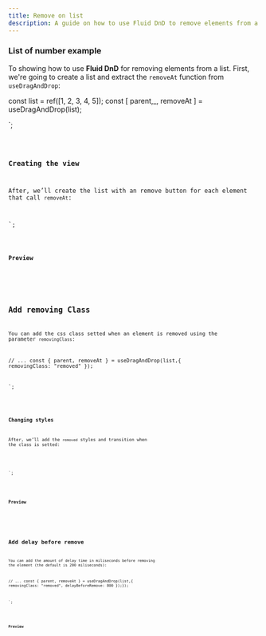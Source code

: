 ```yaml
---
title: Remove on list
description: A guide on how to use Fluid DnD to remove elements from a list.
---
```



### List of number example

To showing how to use **Fluid DnD** for removing elements from a list.
First, we're going to create a list and extract the `removeAt` function from `useDragAndDrop`:


const list = ref([1, 2, 3, 4, 5]);
const [ parent,_, removeAt ] = useDragAndDrop(list);

</script>`;



<Code code={listOfNumbers} lang="vue" mark={highlightsListOfNumbers} />

### Creating the view

After, we’ll create the list with an remove button for each element that call `removeAt`:


<template>
   <ul ref="parent" class="number-list">
    <li class="number" v-for="(element, index) in list" :index="index" :key="element">
      {{ element }}
      <button class="remove-button" @click="removeAt(index)">x</button>
    </li>
  </ul>
</template>
`;

<Code code={listOfNumbersDroppable} lang="vue" mark={highlightsDroppable} />

### Preview

<div class="p-8 bg-[var(--sl-color-gray-6)]">
  <ListWithRemove client:load />
</div>

## Add removing Class

You can add the css class setted when an element is removed using the parameter `removingClass`:

// ...
const { parent, removeAt } = useDragAndDrop(list,{
  removingClass: "removed"
});

</script>`;

<Code code={listOfNumbersWithRemovingClass} lang="vue" mark={highlightsRemovingClass}/>

### Changing styles

After, we’ll add the `removed` styles and transition when the class is setted:


<style scoped>
.number{
  /*
      ...
  */
  opacity: 1;
  transition: opacity 200ms ease;
}
.number.removed{
  opacity: 0;
}
</style>
`;

<Code code={stylesRemovingClass} lang="vue" mark={highlightsStylesRemovingClass} />

### Preview

<div class="p-8 bg-[var(--sl-color-gray-6)]">
  <ListWithRemove removingClass="removed" client:load  />
</div>


## Add delay before remove

You can add the amount of delay time in miliseconds before removing the element (the default is 200 miliseconds):

// ...
const { parent, removeAt } = useDragAndDrop(list,{
  removingClass: "removed",
  delayBeforeRemove: 800
});});

</script>`;

<Code code={listOfNumbersDelay} lang="vue" mark={highlightsDelay}/>

### Preview

<div class="p-8 bg-[var(--sl-color-gray-6)]">
  <ListWithRemove removingClass="removed" delayBeforeRemove={800} client:load  />
</div>